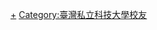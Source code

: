 {{Catnav|人物|校友|大學校友|台灣大專院校校友}}
{{Catmore|德明財經科技大學}}

[[Category:德明財經科技大學|+]]
[[Category:臺灣私立科技大學校友|Category:臺灣私立科技大學校友]]